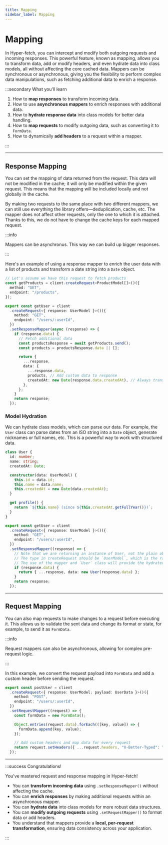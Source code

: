 ```yaml
---
title: Mapping
sidebar_label: Mapping
---
```


# Mapping

In Hyper-fetch, you can intercept and modify both outgoing requests and incoming responses. This powerful feature, known
as mapping, allows you to transform data, add or modify headers, and even hydrate data into class models, all without
affecting the core cached data. Mappers can be synchronous or asynchronous, giving you the flexibility to perform
complex data manipulations, such as fetching additional data to enrich a response.

:::secondary What you'll learn

1.  How to **map responses** to transform incoming data.
2.  How to use **asynchronous mappers** to enrich responses with additional data.
3.  How to **hydrate response data** into class models for better data handling.
4.  How to **map requests** to modify outgoing data, such as converting it to `FormData`.
5.  How to dynamically **add headers** to a request within a mapper.

:::

---

## Response Mapping

You can set the mapping of data returned from the request. This data will not be modified in the cache; it will only be
modified within the given request. This means that the mapping will be included locally and not globally in the cache.

By making two requests to the same place with two different mappers, we can still use everything the library
offers—deduplication, cache, etc. The mapper does not affect other requests, only the one to which it is attached.
Thanks to this, we do not have to change the cache keys for each mapped request.

:::info

Mappers can be asynchronus. This way we can build up bigger responses.

:::

Here's an example of using a response mapper to enrich the user data with a list of products and transform a date string
into a `Date` object.

```typescript
// Let's assume we have this request to fetch products
const getProducts = client.createRequest<ProductModel[]>()({
  method: "GET",
  endpoint: "/products",
});

export const getUser = client
  .createRequest<{ response: UserModel }>()({
    method: "GET",
    endpoint: "/users/:userId",
  })
  .setResponseMapper(async (response) => {
    if (response.data) {
      // Fetch additional data
      const productsResponse = await getProducts.send();
      const products = productsResponse.data || [];

      return {
        ...response,
        data: {
          ...response.data,
          products, // Add custom data to response
          createdAt: new Date(response.data.createdAt), // Always transforms ISO string to Date!
        },
      };
    }
    return response;
  });
```

### Model Hydration

We can hydrate class models, which can parse our data. For example, the `User` class can parse dates from an ISO string
into a `Date` object, generate nicknames or full names, etc. This is a powerful way to work with structured data.

```typescript
class User {
  id: number;
  name: string;
  createdAt: Date;

  constructor(data: UserModel) {
    this.id = data.id;
    this.name = data.name;
    this.createdAt = new Date(data.createdAt);
  }

  get profile() {
    return `${this.name} (since ${this.createdAt.getFullYear()})`;
  }
}

export const getUser = client
  .createRequest<{ response: UserModel }>()({
    method: "GET",
    endpoint: "/users/:userId",
  })
  .setResponseMapper((response) => {
    // Note that we are returning an instance of User, not the plain object.
    // The type in createRequest should be `UserModel`, which is the raw data from the server.
    // The use of the mapper and `User` class will provide the hydrated model to the application.
    if (response.data) {
      return { ...response, data: new User(response.data) };
    }
    return response;
  });
```

---

## Request Mapping

You can also map requests to make changes to a request before executing it. This allows us to validate the sent data and
change its format or state, for example, to send it as `FormData`.

:::info

Request mappers can also be asynchronous, allowing for complex pre-request logic.

:::

In this example, we convert the request payload into `FormData` and add a custom header before sending the request.

```typescript
export const postUser = client
  .createRequest<{ response: UserModel; payload: UserData }>()({
    method: "POST",
    endpoint: "/users/:userId",
  })
  .setRequestMapper((request) => {
    const formData = new FormData();

    Object.entries(request.data).forEach(([key, value]) => {
      formData.append(key, value);
    });

    // Add custom headers and map data for every request
    return request.setHeaders({ ...request.headers, "X-Better-Typed": "My custom header" }).setData(formData);
  });
```

---

:::success Congratulations!

You've mastered request and response mapping in Hyper-fetch!

- You can **transform incoming data** using `.setResponseMapper()` without affecting the cache.
- You can **enrich responses** by making additional requests within an asynchronous mapper.
- You can **hydrate data** into class models for more robust data structures.
- You can **modify outgoing requests** using `.setRequestMapper()` to format data or add headers.
- You understand that mappers provide a **local, per-request transformation**, ensuring data consistency across your
  application.

:::
